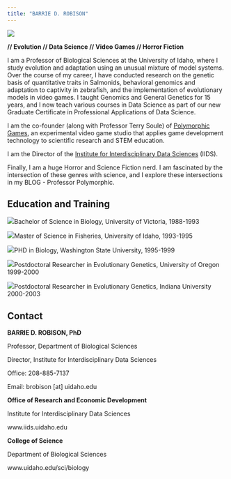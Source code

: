 ```yaml
---
title: "BARRIE D. ROBISON"
---
```


![](Barriebanner.png)

**// Evolution // Data Science // Video Games // Horror Fiction**

I am a Professor of Biological Sciences at the University of Idaho, where I study evolution and adaptation using an unusual mixture of model systems. Over the course of my career, I have conducted research on the genetic basis of quantitative traits in Salmonids, behavioral genomics and adaptation to captivity in zebrafish, and the implementation of evolutionary models in video games. I taught Genomics and General Genetics for 15 years, and I now teach various courses in Data Science as part of our new Graduate Certificate in Professional Applications of Data Science.

I am the co-founder (along with Professor Terry Soule) of [Polymorphic Games](http://www.polymorphicgames.com), an experimental video game studio that applies game development technology to scientific research and STEM education.

I am the Director of the [Institute for Interdisciplinary Data Sciences](https://www.iids.uidaho.edu) (IIDS).

Finally, I am a huge Horror and Science Fiction nerd. I am fascinated by the intersection of these genres with science, and I explore these intersections in my BLOG - Professor Polymorphic.

## Education and Training

![](uvic.webp){.icon}[Bachelor of Science in Biology, University of Victoria, 1988-1993]{.caption}

![](UI_Main_stacked_4c.png){.icon}[Master of Science in Fisheries, University of Idaho, 1993-1995]{.caption}

![](washington-state-university-logo.png){.icon}[PHD in Biology, Washington State University, 1995-1999]{.caption}

![](UO-logo.png){.icon}[Postdoctoral Researcher in Evolutionary Genetics, University of Oregon 1999-2000]{.caption}

![](Indiana_Hoosiers_logo.svg){.icon}[Postdoctoral Researcher in Evolutionary Genetics, Indiana University 2000-2003]{.caption}

## Contact

**BARRIE D. ROBISON, PhD**

Professor, Department of Biological Sciences

Director, Institute for Interdisciplinary Data Sciences

Office: 208-885-7137

Email: brobison \[at\] uidaho.edu

**Office of Research and Economic Development**

Institute for Interdisciplinary Data Sciences

www.iids.uidaho.edu

**College of Science**

Department of Biological Sciences

www.uidaho.edu/sci/biology
